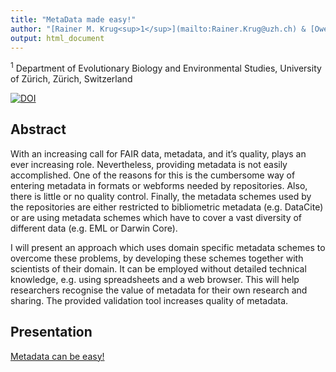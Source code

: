 ```yaml
---
title: "MetaData made easy!"
author: "[Rainer M. Krug<sup>1</sup>](mailto:Rainer.Krug@uzh.ch) & [Owen L. Petchey<sup>1</sup>](mailto:Owen.Petchey@uzh.ch)"
output: html_document
---
```


<p align="left"><sup>1</sup> Department of Evolutionary Biology and Environmental Studies, University of Zürich, Zürich, Switzerland</p>

[![DOI](https://zenodo.org/badge/DOI/10.5281/zenodo.3557284.svg)](https://doi.org/10.5281/zenodo.3557284)

## Abstract

With an increasing call for FAIR data, metadata, and it's quality, plays an ever increasing role. Nevertheless, providing metadata is not easily accomplished. One of the reasons for this is the cumbersome way of entering metadata in formats or webforms needed by repositories. Also, there is little or no quality control. Finally, the metadata schemes used by the repositories are either restricted to bibliometric metadata (e.g. DataCite) or are using metadata schemes which have to cover a vast diversity of different data (e.g. EML or Darwin Core).

I will present an approach which uses domain specific metadata schemes to overcome these problems, by developing these schemes together with scientists of their domain. It can be employed without detailed technical knowledge, e.g. using spreadsheets and a web browser. This will help researchers recognise the value of metadata for their own research and sharing. The provided validation tool increases quality of metadata.

## Presentation

<a href="./RainerMKrug_MetaDataMadeEasy.html" target="_blank">Metadata can be easy!</a>


<!-- <a href="https://github.com/rkrug/GFO_2019" target="_blank">Github Repo</a> -->

